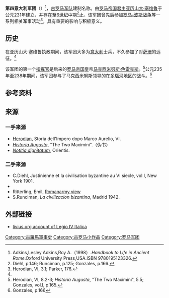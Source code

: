 {{Infobox military unit
|unit_name          = 第四意大利军团
|image              = Legio IIII Italica.png
|caption            =
|dates              = 公元231年至6[[世纪|世纪]]中期
|country            = [[罗马帝国|罗马帝国]]
|type               = [[罗马军团|罗马军团]] 
|role               = 
|size               = 
|garrison           = 
|ceremonial_chief   =
|nickname           = 
|patron             =
|motto              =
|colors             =
|march              =
|mascot             =
|battles            = [[罗马-波斯战争|罗马-波斯战争]]等
|notable_commanders = [[马克西米努斯·色雷克斯|马克西米努斯·色雷克斯]]等
|anniversaries      =
}}

'''第四意大利军团'''（{{lang-en|Legio IV Italica}}）<ref>Adkins,Lesley Adkins,Roy A.（1998）.''Handbook to Life in Ancient Rome''.Oxford University Press,USA.ISBN 9780195123326.</ref>，[[古罗马|古罗马]][[军队|军队]]建制名称。由[[罗马帝国|罗马帝国]][[君主|君主]][[亚历山大·塞维鲁|亚历山大·塞维鲁]]于公元231年建立，并存在至6[[世纪|世纪]]中期<ref>Diehl, p.146; Runciman, p.125; Gonzales, p.166.</ref>止。该军团曾先后参加[[罗马-波斯战争|罗马-波斯战争]]等一系列相关军事活动<ref name="#1">Herodian, VI, 3.1; Parker, 176.</ref>，具有重要的影响与积极意义。

==历史==
在亚历山大·塞维鲁执政期间，该军团大多为[[意大利|意大利]]士兵，不久参加了对[[萨珊王朝|萨珊]]的远征。<ref name="#1"/> 

该军团的第一个[[指挥官|指挥官]]是后来的[[罗马帝国|罗马帝国]]皇帝[[马克西米努斯·色雷克斯|马克西米努斯·色雷克斯]]。<ref>Herodian, VI, 8.2-3; ''Historia Augusta'', "The Two Maximini", 5.5; Gonzales, vol.I, p.165.</ref>公元235年至238年期间，该军团参与了马克西米努斯领导的在[[多瑙河|多瑙河]]地区的战斗。<ref>Gonzales, p.166</ref>

== 参考资料 ==
{{reflist|2}}

==来源==
===一手来源===
* [[赫罗狄安_(叙利亚)|Herodian]], Storia dell'Impero dopo Marco Aurelio, VI.
* [[罗马帝王纪|''Historia Augusta'']], "The Two Maximini".（伪书）
* [[百官志|''Notitia dignitatum'']], Orientis.
===二手来源===
* C.Diehl, Justinienne et la civilisation byzantine au VI siecle, vol.I, New York 1901.
* {{cite book| last=Gonzalez | first=Julio Rodriguez | title=Historia de las legiones Romanas | location=Madrid | year=2003 | language=es }}
* Ritterling, Emil, [https://web.archive.org/web/20080706054321/http://www.romanarmy.com/cms/content/view/137/114/ Romanarmy view]
* S.Runciman, ''La civilizacion bizantina'', Madrid 1942.

==外部链接==
*[http://www.livius.org/articles/legion/legio-iiii-Italica.html livius.org account of Legio IV Italica]

{{古罗马小作品}}
{{模板:罗马军团}}
{{commonscat|Legio IIII Italica}}
[[Category:古羅馬軍事史|Category:古羅馬軍事史]]
[[Category:古罗马小作品|Category:古罗马小作品]]
[[Category:罗马军团|Category:罗马军团]]